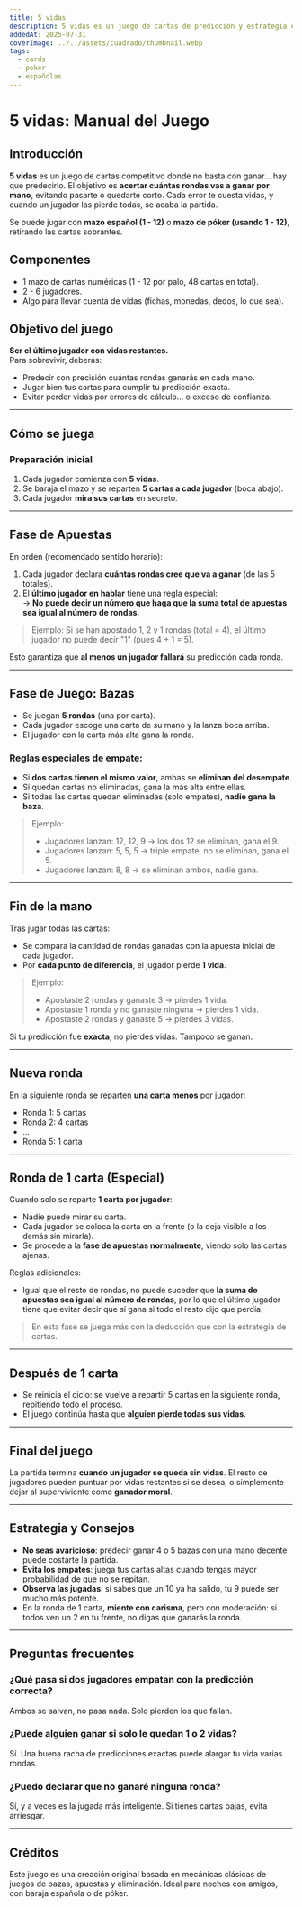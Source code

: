 ```yaml
---
title: 5 vidas
description: 5 vidas es un juego de cartas de predicción y estrategia en el que debes acertar cuántas rondas ganarás... o morir en el intento.
addedAt: 2025-07-31
coverImage: ../../assets/cuadrado/thumbnail.webp
tags:
  - cards
  - poker
  - españolas
---
```


# 5 vidas: Manual del Juego

## Introducción

**5 vidas** es un juego de cartas competitivo donde no basta con ganar... hay que predecirlo. El objetivo es **acertar cuántas rondas vas a ganar por mano**, evitando pasarte o quedarte corto. Cada error te cuesta vidas, y cuando un jugador las pierde todas, se acaba la partida.

Se puede jugar con **mazo español (1 - 12)** o **mazo de póker (usando 1 - 12)**, retirando las cartas sobrantes.

## Componentes

- 1 mazo de cartas numéricas (1 - 12 por palo, 48 cartas en total).
- 2 - 6 jugadores.
- Algo para llevar cuenta de vidas (fichas, monedas, dedos, lo que sea).

## Objetivo del juego

**Ser el último jugador con vidas restantes.**  
Para sobrevivir, deberás:
- Predecir con precisión cuántas rondas ganarás en cada mano.
- Jugar bien tus cartas para cumplir tu predicción exacta.
- Evitar perder vidas por errores de cálculo... o exceso de confianza.

---

## Cómo se juega

### Preparación inicial

1. Cada jugador comienza con **5 vidas**.
2. Se baraja el mazo y se reparten **5 cartas a cada jugador** (boca abajo).
3. Cada jugador **mira sus cartas** en secreto.

---

## Fase de Apuestas

En orden (recomendado sentido horario):

1. Cada jugador declara **cuántas rondas cree que va a ganar** (de las 5 totales).
2. El **último jugador en hablar** tiene una regla especial:  
   → **No puede decir un número que haga que la suma total de apuestas sea igual al número de rondas**.

> Ejemplo: Si se han apostado 1, 2 y 1 rondas (total = 4), el último jugador no puede decir "1" (pues 4 + 1 = 5).

Esto garantiza que **al menos un jugador fallará** su predicción cada ronda.

---

## Fase de Juego: Bazas

- Se juegan **5 rondas** (una por carta).
- Cada jugador escoge una carta de su mano y la lanza boca arriba.
- El jugador con la carta más alta gana la ronda.

### Reglas especiales de empate:

- Si **dos cartas tienen el mismo valor**, ambas se **eliminan del desempate**.
- Si quedan cartas no eliminadas, gana la más alta entre ellas.
- Si todas las cartas quedan eliminadas (solo empates), **nadie gana la baza**.

> Ejemplo:
> - Jugadores lanzan: 12, 12, 9 → los dos 12 se eliminan, gana el 9.  
> - Jugadores lanzan: 5, 5, 5 → triple empate, no se eliminan, gana el 5.  
> - Jugadores lanzan: 8, 8 → se eliminan ambos, nadie gana.

---

## Fin de la mano

Tras jugar todas las cartas:

- Se compara la cantidad de rondas ganadas con la apuesta inicial de cada jugador.
- Por **cada punto de diferencia**, el jugador pierde **1 vida**.

> Ejemplo:
> - Apostaste 2 rondas y ganaste 3 → pierdes 1 vida.  
> - Apostaste 1 ronda y no ganaste ninguna → pierdes 1 vida.  
> - Apostaste 2 rondas y ganaste 5 → pierdes 3 vidas.  

Si tu predicción fue **exacta**, no pierdes vidas. Tampoco se ganan.

---

## Nueva ronda

En la siguiente ronda se reparten **una carta menos** por jugador:

- Ronda 1: 5 cartas  
- Ronda 2: 4 cartas  
- ...  
- Ronda 5: 1 carta

---

## Ronda de 1 carta (Especial)

Cuando solo se reparte **1 carta por jugador**:

- Nadie puede mirar su carta.
- Cada jugador se coloca la carta en la frente (o la deja visible a los demás sin mirarla).
- Se procede a la **fase de apuestas normalmente**, viendo solo las cartas ajenas.

Reglas adicionales:

- Igual que el resto de rondas, no puede suceder que **la suma de apuestas sea igual al número de rondas**, por lo que el último jugador tiene que evitar decir que sí gana si todo el resto dijo que perdía.

> En esta fase se juega más con la deducción que con la estrategia de cartas.

---

## Después de 1 carta

- Se reinicia el ciclo: se vuelve a repartir 5 cartas en la siguiente ronda, repitiendo todo el proceso.
- El juego continúa hasta que **alguien pierde todas sus vidas**.

---

## Final del juego

La partida termina **cuando un jugador se queda sin vidas**. El resto de jugadores pueden puntuar por vidas restantes si se desea, o simplemente dejar al superviviente como **ganador moral**.

---

## Estrategia y Consejos

- **No seas avaricioso**: predecir ganar 4 o 5 bazas con una mano decente puede costarte la partida.
- **Evita los empates**: juega tus cartas altas cuando tengas mayor probabilidad de que no se repitan.
- **Observa las jugadas**: si sabes que un 10 ya ha salido, tu 9 puede ser mucho más potente.
- En la ronda de 1 carta, **miente con carisma**, pero con moderación: si todos ven un 2 en tu frente, no digas que ganarás la ronda.

 

---

## Preguntas frecuentes

### ¿Qué pasa si dos jugadores empatan con la predicción correcta?

Ambos se salvan, no pasa nada. Solo pierden los que fallan.

### ¿Puede alguien ganar si solo le quedan 1 o 2 vidas?

Sí. Una buena racha de predicciones exactas puede alargar tu vida varias rondas.

### ¿Puedo declarar que no ganaré ninguna ronda?

Sí, y a veces es la jugada más inteligente. Si tienes cartas bajas, evita arriesgar.

---

## Créditos

Este juego es una creación original basada en mecánicas clásicas de juegos de bazas, apuestas y eliminación. Ideal para noches con amigos, con baraja española o de póker.

 